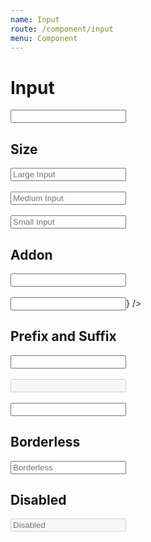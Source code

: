 ```yaml
---
name: Input
route: /component/input
menu: Component
---
```



# Input

<Playground>
  <Input />
</Playground>

## Size

<Playground>
  <div>
    <Input size='lg' placeholder='Large Input' />
    <br />
    <br />
    <Input placeholder='Medium Input' />
    <br />
    <br />
    <Input size='sm' placeholder='Small Input' />
  </div>
</Playground>

## Addon

<Playground>
  <div>
    <Input addonBefore='http://' addonAfter='.com' />
    <br />
    <br />
    <Input addonAfter={<SettingsIcon />} />
  </div>
</Playground>

## Prefix and Suffix

<Playground>
  <div>
    <Input prefix='￥' suffix='RMB' />
    <br />
    <br />
    <Input prefix='￥' suffix='RMB' disabled />
    <br />
    <br />
    <Input addonBefore='http://' suffix='.com' />
  </div>
</Playground>

## Borderless

<Playground>
  <div>
    <Input placeholder='Borderless' bordered={false} />
  </div>
</Playground>

## Disabled

<Playground>
  <div>
    <Input placeholder='Disabled' disabled />
  </div>
</Playground>
